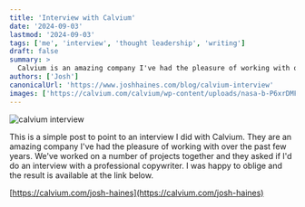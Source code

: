 ```yaml
---
title: 'Interview with Calvium'
date: '2024-09-03'
lastmod: '2024-09-03'
tags: ['me', 'interview', 'thought leadership', 'writing']
draft: false
summary: >
  Calvium is an amazing company I've had the pleasure of working with over the past few years.  We've worked on a number of projects together and they asked if I'd do an interview with a professional copywriter.
authors: ['Josh']
canonicalUrl: 'https://www.joshhaines.com/blog/calvium-interview'
images: ['https://calvium.com/calvium/wp-content/uploads/nasa-b-P6xrDMFSU-unsplash.jpg']
---
```


<div className="flex flex-row justify-center">
  <img
    src="https://calvium.com/calvium/wp-content/uploads/nasa-b-P6xrDMFSU-unsplash.jpg"
    className="w-2/3"
    alt="calvium interview"
  />
</div>

This is a simple post to point to an interview I did with Calvium. They are an amazing company I've had the pleasure of working with over the past few years. We've worked on a number of projects together and they asked if I'd do an interview with a professional copywriter. I was happy to oblige and the result is available at the link below.

[https://calvium.com/josh-haines](https://calvium.com/josh-haines)
